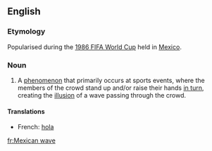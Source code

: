 {{rfv}}
==English==

===Etymology===
Popularised during the [[w:1986 FIFA World Cup|1986 FIFA World Cup]] held in [[Mexico]].

{{wikipedia}}
===Noun===
{{en-noun|sg=[[Mexican]] [[wave]]}}

# A [[phenomenon]] that primarily occurs at sports events, where the members of the crowd stand up and/or raise their hands [[in turn]], creating the [[illusion]] of a wave passing through the crowd.

====Translations====
*French: [[hola]] {{f}}

[[fr:Mexican wave]]